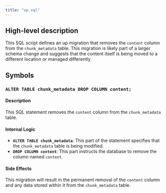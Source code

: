 ```yaml
---
title: "up.sql"
---
```


## High-level description
This SQL script defines an up migration that removes the `content` column from the `chunk_metadata` table. This migration is likely part of a larger schema change and suggests that the content itself is being moved to a different location or managed differently. 

## Symbols

### `ALTER TABLE chunk_metadata DROP COLUMN content;`
#### Description
This SQL statement removes the `content` column from the `chunk_metadata` table. 

#### Internal Logic
* **`ALTER TABLE chunk_metadata`**: This part of the statement specifies that the `chunk_metadata` table is being modified.
* **`DROP COLUMN content`**: This part instructs the database to remove the column named `content`. 

#### Side Effects
This migration will result in the permanent removal of the `content` column and any data stored within it from the `chunk_metadata` table. 

